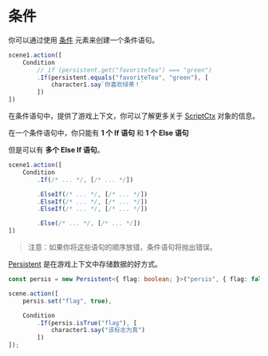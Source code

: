 # 条件

你可以通过使用 [条件](../core/elements/condition) 元素来创建一个条件语句。

```typescript
scene1.action([
    Condition
        // if (persistent.get("favoriteTea") === "green")
        .If(persistent.equals("favoriteTea", "green"), [
            character1.say`你喜欢绿茶！`
        ])
])
```

在条件语句中，提供了游戏上下文，你可以了解更多关于 [ScriptCtx](../core/types/ScriptCtx) 对象的信息。

在一个条件语句中，你只能有 **1 个 If 语句** 和 **1 个 Else 语句**

但是可以有 **多个 Else If 语句**。

```typescript
scene1.action([
    Condition
        .If(/* ... */, [/* ... */])

        .ElseIf(/* ... */, [/* ... */])
        .ElseIf(/* ... */, [/* ... */])
        .ElseIf(/* ... */, [/* ... */])

        .Else(/* ... */, [/* ... */])
])
```

> 注意：如果你将这些语句的顺序放错，条件语句将抛出错误。

[Persistent](../core/elements/persistent) 是在游戏上下文中存储数据的好方式。

```typescript
const persis = new Persistent<{ flag: boolean; }>("persis", { flag: false });
```

```typescript
scene.action([
    persis.set("flag", true),

    Condition
        .If(persis.isTrue("flag"), [
            character1.say("该标志为真")
        ])
]);
```
